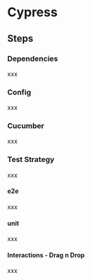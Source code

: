 # Cypress



## Steps
### Dependencies 

xxx

### Config 
xxx

### Cucumber 
xxx

### Test Strategy
xxx

#### e2e 
xxx

#### unit 
xxx

#### Interactions - Drag n Drop 
xxx
